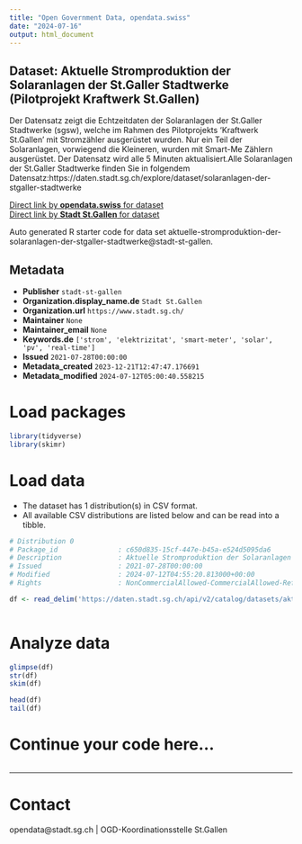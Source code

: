 ```yaml
---
title: "Open Government Data, opendata.swiss"
date: "2024-07-16"
output: html_document
---
```


## Dataset: Aktuelle Stromproduktion der Solaranlagen der St.Galler Stadtwerke (Pilotprojekt Kraftwerk St.Gallen)

Der Datensatz zeigt die Echtzeitdaten der Solaranlagen der St.Galler Stadtwerke (sgsw), welche im Rahmen des Pilotprojekts 'Kraftwerk St.Gallen' mit Stromzähler ausgerüstet wurden. Nur ein Teil der Solaranlagen, vorwiegend die Kleineren, wurden mit Smart-Me Zählern ausgerüstet. Der Datensatz wird alle 5 Minuten aktualisiert.Alle Solaranlagen der St.Galler Stadtwerke finden Sie in folgendem Datensatz:https://daten.stadt.sg.ch/explore/dataset/solaranlagen-der-stgaller-stadtwerke

[Direct link by **opendata.swiss** for dataset](https://opendata.swiss/de/dataset/aktuelle-stromproduktion-der-solaranlagen-der-st-galler-stadtwerke-pilotprojekt-kraftwerk-st-ga)<br>
[Direct link by **Stadt St.Gallen** for dataset](https://daten.stadt.sg.ch/explore/dataset/aktuelle-stromproduktion-der-solaranlagen-der-stgaller-stadtwerke/)

Auto generated R starter code for data set aktuelle-stromproduktion-der-solaranlagen-der-stgaller-stadtwerke@stadt-st-gallen.

## Metadata

- **Publisher** `stadt-st-gallen`
- **Organization.display_name.de** `Stadt St.Gallen`
- **Organization.url** `https://www.stadt.sg.ch/`
- **Maintainer** `None`
- **Maintainer_email** `None`
- **Keywords.de** `['strom', 'elektrizitat', 'smart-meter', 'solar', 'pv', 'real-time']`
- **Issued** `2021-07-28T00:00:00`
- **Metadata_created** `2023-12-21T12:47:47.176691`
- **Metadata_modified** `2024-07-12T05:00:40.558215`


# Load packages

```r

library(tidyverse)
library(skimr)

```

# Load data

-   The dataset has 1 distribution(s) in CSV format.
-   All available CSV distributions are listed below and can be read into a tibble.

```r

# Distribution 0
# Package_id               : c650d835-15cf-447e-b45a-e524d5095da6
# Description              : Aktuelle Stromproduktion der Solaranlagen der St.Galler Stadtwerke (Pilotprojekt Kraftwerk St.Gallen) (csv)
# Issued                   : 2021-07-28T00:00:00
# Modified                 : 2024-07-12T04:55:20.813000+00:00
# Rights                   : NonCommercialAllowed-CommercialAllowed-ReferenceRequired

df <- read_delim('https://daten.stadt.sg.ch/api/v2/catalog/datasets/aktuelle-stromproduktion-der-solaranlagen-der-stgaller-stadtwerke/exports/csv')



```

# Analyze data

```r

glimpse(df)
str(df)
skim(df)

head(df)
tail(df)

```

# Continue your code here...

```r

```

------------------------------------------------------------------------

# Contact

opendata@stadt.sg.ch | OGD-Koordinationsstelle St.Gallen
